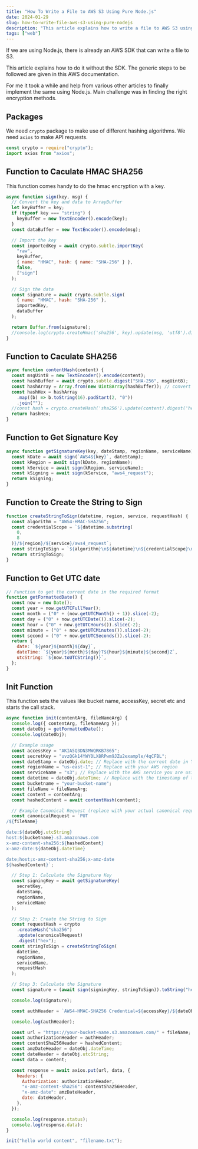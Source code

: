 ```yaml
---
title: "How To Write a File to AWS S3 Using Pure Node.js"
date: 2024-01-29
slug: how-to-write-file-aws-s3-using-pure-nodejs
description: "This article explains how to write a file to AWS S3 using pure Node.js. We are not using AWS SDK."
tags: ["web"]
---
```



If we are using Node.js, there is already an <Olink link="https://www.npmjs.com/package/aws-sdk">AWS SDK</Olink> that can write a file to S3.

This article explains how to do it without the SDK. The generic steps to be followed are given in this <Olink link="https://docs.aws.amazon.com/AmazonS3/latest/API/sig-v4-header-based-auth.html">AWS documentation</Olink>.

For me it took a while and help from various other articles to finally implement the same using Node.js. Main challenge was in finding the right encryption methods.

## Packages

We need `crypto` package to make use of different hashing algorithms. We need `axios` to make API requests.

```javascript
const crypto = require("crypto");
import axios from "axios";
```

## Function to Caculate HMAC SHA256

This function comes handy to do the hmac encryption with a key.

```javascript
async function sign(key, msg) {
  // Convert the key and data to ArrayBuffer
  let keyBuffer = key;
  if (typeof key === "string") {
    keyBuffer = new TextEncoder().encode(key);
  }
  const dataBuffer = new TextEncoder().encode(msg);

  // Import the key
  const importedKey = await crypto.subtle.importKey(
    "raw",
    keyBuffer,
    { name: "HMAC", hash: { name: "SHA-256" } },
    false,
    ["sign"]
  );

  // Sign the data
  const signature = await crypto.subtle.sign(
    { name: "HMAC", hash: "SHA-256" },
    importedKey,
    dataBuffer
  );

  return Buffer.from(signature);
  //console.log(crypto.createHmac('sha256', key).update(msg, 'utf8').digest())
}
```

## Function to Caculate SHA256

```javascript
async function contentHash(content) {
  const msgUint8 = new TextEncoder().encode(content);
  const hashBuffer = await crypto.subtle.digest("SHA-256", msgUint8);
  const hashArray = Array.from(new Uint8Array(hashBuffer)); // convert buffer to byte array
  const hashHex = hashArray
    .map((b) => b.toString(16).padStart(2, "0"))
    .join("");
  //const hash = crypto.createHash('sha256').update(content).digest('hex')
  return hashHex;
}
```

## Function to Get Signature Key

```javascript
async function getSignatureKey(key, dateStamp, regionName, serviceName) {
  const kDate = await sign(`AWS4${key}`, dateStamp);
  const kRegion = await sign(kDate, regionName);
  const kService = await sign(kRegion, serviceName);
  const kSigning = await sign(kService, "aws4_request");
  return kSigning;
}
```

## Function to Create the String to Sign

```javascript
function createStringToSign(datetime, region, service, requestHash) {
  const algorithm = "AWS4-HMAC-SHA256";
  const credentialScope = `${datetime.substring(
    0,
    8
  )}/${region}/${service}/aws4_request`;
  const stringToSign = `${algorithm}\n${datetime}\n${credentialScope}\n${requestHash}`;
  return stringToSign;
}
```

## Function to Get UTC date

```javascript
// Function to get the current date in the required format
function getFormattedDate() {
  const now = new Date();
  const year = now.getUTCFullYear();
  const month = ("0" + (now.getUTCMonth() + 1)).slice(-2);
  const day = ("0" + now.getUTCDate()).slice(-2);
  const hour = ("0" + now.getUTCHours()).slice(-2);
  const minute = ("0" + now.getUTCMinutes()).slice(-2);
  const second = ("0" + now.getUTCSeconds()).slice(-2);
  return {
    date: `${year}${month}${day}`,
    dateTime: `${year}${month}${day}T${hour}${minute}${second}Z`,
    utcString: `${now.toUTCString()}`,
  };
}
```

## Init Function

This function sets the values like bucket name, accessKey, secret etc and starts the call stack.

```javascript
async function init(contentArg, fileNameArg) {
  console.log({ contentArg, fileNameArg });
  const dateObj = getFormattedDate();
  console.log(dateObj);

  // Example usage
  const accessKey = "AKIA5Q3DN3MWQRKB7865";
  const secretKey = "uvzQGk14YWY0LX8RPwm9JZu2example/4qCFBL";
  const dateStamp = dateObj.date; // Replace with the current date in YYYYMMDD format
  const regionName = "us-east-1"; // Replace with your AWS region
  const serviceName = "s3"; // Replace with the AWS service you are using
  const datetime = dateObj.dateTime; // Replace with the timestamp of the request
  const bucketname = "your-bucket-name";
  const fileName = fileNameArg;
  const content = contentArg;
  const hashedContent = await contentHash(content);

  // Example Canonical Request (replace with your actual canonical request)
  const canonicalRequest = `PUT
/${fileName}

date:${dateObj.utcString}
host:${bucketname}.s3.amazonaws.com
x-amz-content-sha256:${hashedContent}
x-amz-date:${dateObj.dateTime}

date;host;x-amz-content-sha256;x-amz-date
${hashedContent}`;

  // Step 1: Calculate the Signature Key
  const signingKey = await getSignatureKey(
    secretKey,
    dateStamp,
    regionName,
    serviceName
  );

  // Step 2: Create the String to Sign
  const requestHash = crypto
    .createHash("sha256")
    .update(canonicalRequest)
    .digest("hex");
  const stringToSign = createStringToSign(
    datetime,
    regionName,
    serviceName,
    requestHash
  );

  // Step 3: Calculate the Signature
  const signature = (await sign(signingKey, stringToSign)).toString("hex");

  console.log(signature);

  const authHeader = `AWS4-HMAC-SHA256 Credential=${accessKey}/${dateObj.date}/us-east-1/s3/aws4_request,SignedHeaders=date;host;x-amz-content-sha256;x-amz-date,Signature=${signature}`;

  console.log(authHeader);

  const url = "https://your-bucket-name.s3.amazonaws.com/" + fileName;
  const authorizationHeader = authHeader;
  const contentSha256Header = hashedContent;
  const amzDateHeader = dateObj.dateTime;
  const dateHeader = dateObj.utcString;
  const data = content;

  const response = await axios.put(url, data, {
    headers: {
      Authorization: authorizationHeader,
      "x-amz-content-sha256": contentSha256Header,
      "x-amz-date": amzDateHeader,
      date: dateHeader,
    },
  });

  console.log(response.status);
  console.log(response.data);
}

init("hello world content", "filename.txt");
```
